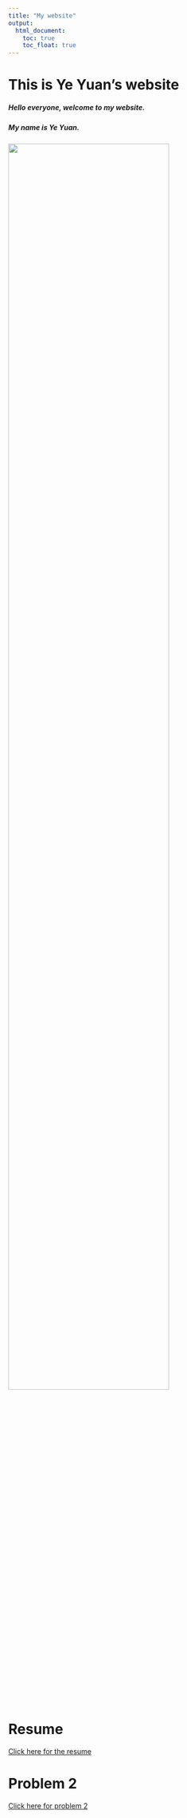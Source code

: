 ```yaml
---
title: "My website"
output: 
  html_document:
    toc: true
    toc_float: true
---
```


# This is Ye Yuan's website

##### Hello everyone, welcome to my website.

##### My name is Ye Yuan.
 
<img src="./yy_photo.jpg" style="width:80%">

# Resume
 
[Click here for the resume](resume.html)

# Problem 2
  
[Click here for problem 2](problem2.html)